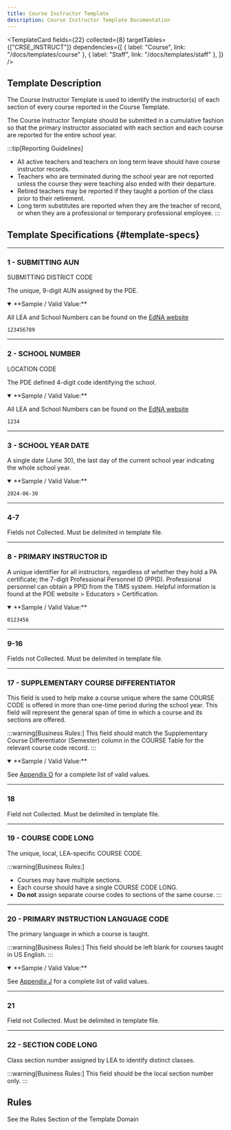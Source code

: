 ```yaml
---
title: Course Instructor Template
description: Course Instructor Template Documentation
---
```



<TemplateCard
  fields={22}
  collected={8}
  targetTables={["CRSE_INSTRUCT"]}
  dependencies={[
    { label: "Course", link: "/docs/templates/course" },
    { label: "Staff", link: "/docs/templates/staff" },
  ]}
/>

## Template Description

The Course Instructor Template is used to identify the instructor(s) of each section of every course reported in the Course Template.

The Course Instructor Template should be submitted in a cumulative fashion so that the primary instructor associated with each section and each course are reported for the entire school year.

:::tip[Reporting Guidelines]

- All active teachers and teachers on long term leave should have course instructor records.
- Teachers who are terminated during the school year are not reported unless the course they were teaching also ended with their departure.
- Retired teachers may be reported if they taught a portion of the class prior to their retirement.
- Long term substitutes are reported when they are the teacher of record, or when they are a professional or temporary professional employee.
  :::

## Template Specifications {#template-specs}

---

### 1 - SUBMITTING AUN

<p>
  <Badge color="required" /> <Badge color="key" /> <Badge length={9} />
  <Badge color="escholar">SUBMITTING DISTRICT CODE</Badge>
</p>

The unique, 9-digit AUN assigned by the PDE.

<details open>
<summary>**Sample / Valid Value:**</summary>

All LEA and School Numbers can be found on the [EdNA website](http://www.edna.pa.gov/Screens/wfHome.aspx)

`123456789`

</details>

<EScholar fieldName="SUBMITTING DISTRICT CODE" />

---

### 2 - SCHOOL NUMBER

<p>
  <Badge color="required" /> <Badge color="key" /> <Badge length={4} />
  <Badge color="escholar">LOCATION CODE</Badge>
</p>

The PDE defined 4-digit code identifying the school.

<details open>
<summary>**Sample / Valid Value:**</summary>

All LEA and School Numbers can be found on the [EdNA website](http://www.edna.pa.gov/Screens/wfHome.aspx)

`1234`

</details>

---

### 3 - SCHOOL YEAR DATE

<p>
  <Badge color="required" /> <Badge color="key" /> <Badge length={10} />
</p>

A single date (June 30), the last day of the current school year indicating the whole school year.

<details open>
<summary>**Sample / Valid Value:**</summary>

`2024-06-30`

</details>

---

### 4-7

Fields not Collected. Must be delimited in template file.

---

### 8 - PRIMARY INSTRUCTOR ID

<p>
  <Badge color="required" /> <Badge color="updateable" /> <Badge length={7} />
</p>

A unique identifier for all instructors, regardless of whether they hold a PA certificate; the 7-digit Professional Personnel ID (PPID). Professional personnel can obtain a PPID from the TIMS system. Helpful information is found at the PDE website > Educators > Certification.

<details open>
<summary>**Sample / Valid Value:**</summary>

`0123456`

</details>

---

### 9-16

Fields not Collected. Must be delimited in template file.

---

### 17 - SUPPLEMENTARY COURSE DIFFERENTIATOR

<p>
  <Badge color="required" /> <Badge color="key" /> <Badge length={2} />
</p>

This field is used to help make a course unique where the same COURSE CODE is offered in more than one-time period during the school year. This field will represent the general span of time in which a course and its sections are offered.

:::warning[Business Rules:]
This field should match the Supplementary Course Differentiator (Semester) column in the COURSE Table for the relevant course code record.
:::

<details open>
<summary>**Sample / Valid Value:**</summary>

See [Appendix O](docs/appendix/appendix-O.mdx) for a complete list of valid values.

</details>

---

### 18

Field not Collected. Must be delimited in template file.

---

### 19 - COURSE CODE LONG

<p>
  <Badge color="required" /> <Badge color="key" /> <Badge length={12} />
</p>

The unique, local, LEA-specific COURSE CODE.

:::warning[Business Rules:]

- Courses may have multiple sections.
- Each course should have a single COURSE CODE LONG.
- **Do not** assign separate course codes to sections of the same course.
  :::

---

### 20 - PRIMARY INSTRUCTION LANGUAGE CODE

<p>
  <Badge color="optional" /> <Badge color="updateable" /> <Badge length={4} />
</p>

The primary language in which a course is taught.

:::warning[Business Rules:]
This field should be left blank for courses taught in US English.
:::

<details open>
<summary>**Sample / Valid Value:**</summary>

See [Appendix J](docs/appendix/appendix-J.mdx) for a complete list of valid values.

</details>

---

### 21

Field not Collected. Must be delimited in template file.

---

### 22 - SECTION CODE LONG

<p>
  <Badge color="required" /> <Badge color="key" /> <Badge length={25} />
</p>

Class section number assigned by LEA to identify distinct classes.

:::warning[Business Rules:]
This field should be the local section number only.
:::

## Rules

See the Rules Section of the Template Domain
